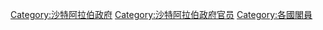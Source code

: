 [[Category:沙特阿拉伯政府|Category:沙特阿拉伯政府]]
[[Category:沙特阿拉伯政府官员|Category:沙特阿拉伯政府官员]]
[[Category:各國閣員|Category:各國閣員]]